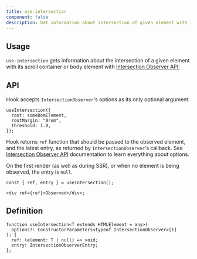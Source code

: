 ```yaml
---
title: use-intersection
component: false
description: Get information about intersection of given element with its scroll container
---
```


## Usage

`use-intersection` gets information about the intersection of a given element with its scroll container or body element with [Intersection Observer API:](https://developer.mozilla.org/en-US/docs/Web/API/Intersection_Observer_API)

<ComponentPreview name="use-intersection-demo" />

## API

Hook accepts `IntersectionObserver`'s options as its only optional argument:

```tsx
useIntersection({
  root: someDomElement,
  rootMargin: "0rem",
  threshold: 1.0,
});
```

Hook returns `ref` function that should be passed to the observed element, and the latest entry, as returned by `IntersectionObserver`'s callback. See [Intersection Observer API](https://developer.mozilla.org/en-US/docs/Web/API/Intersection_Observer_API) documentation to learn everything about options.

On the first render (as well as during SSR), or when no element is being observed, the entry is `null`.

```tsx
const { ref, entry } = useIntersection();

<div ref={ref}>Observed</div>;
```

## Definition

```tsx
function useIntersection<T extends HTMLElement = any>(
  options?: ConstructorParameters<typeof IntersectionObserver>[1]
): {
  ref: (element: T | null) => void;
  entry: IntersectionObserverEntry;
};
```
